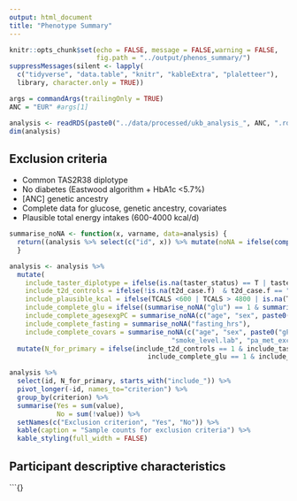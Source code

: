 ```yaml
---
output: html_document
title: "Phenotype Summary"
---
```


```r
knitr::opts_chunk$set(echo = FALSE, message = FALSE,warning = FALSE, 
                      fig.path = "../output/phenos_summary/")
suppressMessages(silent <- lapply(
  c("tidyverse", "data.table", "knitr", "kableExtra", "plaletteer"), 
  library, character.only = TRUE))
```

```r
args = commandArgs(trailingOnly = TRUE)
ANC = "EUR" #args[1]
```

```r
analysis <- readRDS(paste0("../data/processed/ukb_analysis_", ANC, ".rda"))
dim(analysis)
```


## Exclusion criteria

* Common TAS2R38 diplotype
* No diabetes (Eastwood algorithm + HbA1c <5.7%)
* [ANC] genetic ancestry
* Complete data for glucose, genetic ancestry, covariates
* Plausible total energy intakes (600-4000 kcal/d)

```r

summarise_noNA <- function(x, varname, data=analysis) {
  return((analysis %>% select(c("id", x)) %>% mutate(noNA = ifelse(complete.cases(.), 1, 0)))$noNA) 
  }

analysis <- analysis %>% 
  mutate(
    include_taster_diplotype = ifelse(is.na(taster_status) == T | taster_status == "other", 0, 1),
    include_t2d_controls = ifelse(!is.na(t2d_case.f)  & t2d_case.f == "Control", 1, 0),
    include_plausible_kcal = ifelse(TCALS <600 | TCALS > 4800 | is.na(TCALS)==T, 0, 1),
    include_complete_glu = ifelse((summarise_noNA("glu") == 1 & summarise_noNA("hba1c") == 1), 1, 0),
    include_complete_agesexgPC = summarise_noNA(c("age", "sex", paste0("gPC", 1:10))),
    include_complete_fasting = summarise_noNA("fasting_hrs"),
    include_complete_covars = summarise_noNA(c("age", "sex", paste0("gPC", 1:10), "fasting_hrs", "bmi", 
                                         "smoke_level.lab", "pa_met_excess_lvl", "alch_freq.lab", "dietPC1", "FIB2CHO")) ) %>%
  mutate(N_for_primary = ifelse(include_t2d_controls == 1 & include_taster_diplotype == 1 & 
                                   include_complete_glu == 1 & include_plausible_kcal == 1, 1, 0))

analysis %>%
  select(id, N_for_primary, starts_with("include_")) %>%
  pivot_longer(-id, names_to="criterion") %>%
  group_by(criterion) %>%
  summarise(Yes = sum(value),
            No = sum(!value)) %>%
  setNames(c("Exclusion criterion", "Yes", "No")) %>%
  kable(caption = "Sample counts for exclusion criteria") %>%
  kable_styling(full_width = FALSE)

```


## Participant descriptive characteristics

```{}









